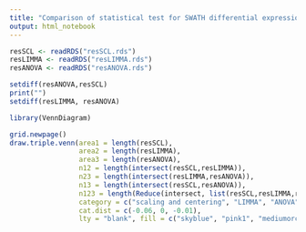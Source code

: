 ```yaml
---
title: "Comparison of statistical test for SWATH differential expression analysis"
output: html_notebook
---
```



```r
resSCL <- readRDS("resSCL.rds")
resLIMMA <- readRDS("resLIMMA.rds")
resANOVA <- readRDS("resANOVA.rds")
```

```r
setdiff(resANOVA,resSCL)
print("")
setdiff(resLIMMA, resANOVA)
```

```r
library(VennDiagram)

grid.newpage()
draw.triple.venn(area1 = length(resSCL), 
                 area2 = length(resLIMMA), 
                 area3 = length(resANOVA), 
                 n12 = length(intersect(resSCL,resLIMMA)), 
                 n23 = length(intersect(resLIMMA,resANOVA)), 
                 n13 = length(intersect(resSCL,resANOVA)), 
                 n123 = length(Reduce(intersect, list(resSCL,resLIMMA,resANOVA))), 
                 category = c("scaling and centering", "LIMMA", "ANOVA"),
                 cat.dist = c(-0.06, 0, -0.01),
                 lty = "blank", fill = c("skyblue", "pink1", "mediumorchid"))
```

